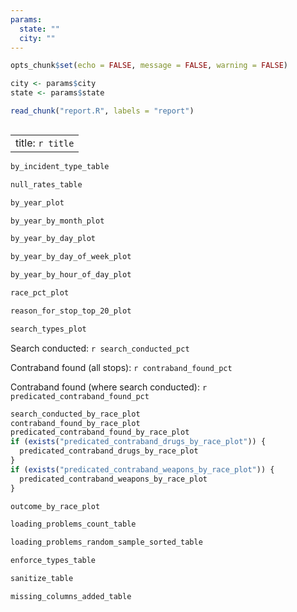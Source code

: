 ```yaml
---
params:
  state: ""
  city: ""
---
```



```r
opts_chunk$set(echo = FALSE, message = FALSE, warning = FALSE)

city <- params$city
state <- params$state

read_chunk("report.R", labels = "report")
```

```r
```

---
title: `r title`
---

\begin{center}
2010 Census population: `r comma_num(population)`

`r comma_num(total_rows)` rows from `r date_range[1]` to `r date_range[2]`
\end{center}

```r
by_incident_type_table
```

```r
null_rates_table
```

```r
by_year_plot
```

```r
by_year_by_month_plot
```

```r
by_year_by_day_plot
```

```r
by_year_by_day_of_week_plot
```

```r
by_year_by_hour_of_day_plot
```

```r
race_pct_plot
```

\newpage
```r
reason_for_stop_top_20_plot
```

\newpage
```r
search_types_plot
```

Search conducted: `r search_conducted_pct`

Contraband found (all stops): `r contraband_found_pct`

Contraband found (where search conducted): `r predicated_contraband_found_pct`

```r
search_conducted_by_race_plot
contraband_found_by_race_plot
predicated_contraband_found_by_race_plot
if (exists("predicated_contraband_drugs_by_race_plot")) {
  predicated_contraband_drugs_by_race_plot
}
if (exists("predicated_contraband_weapons_by_race_plot")) {
  predicated_contraband_weapons_by_race_plot
}
```

```r
outcome_by_race_plot
```

\newpage

\begin{center}
\textbf{Metadata}
\end{center}

```r
loading_problems_count_table
```

```r
loading_problems_random_sample_sorted_table
```

```r
enforce_types_table
```

```r
sanitize_table
```

```r
missing_columns_added_table
```
